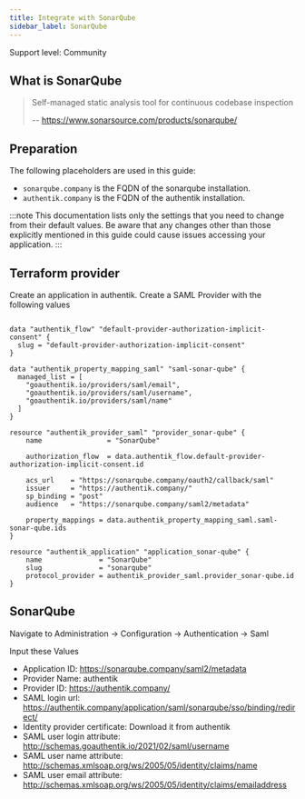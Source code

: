 ```yaml
---
title: Integrate with SonarQube
sidebar_label: SonarQube
---
```


<span className="badge badge--primary">Support level: Community</span>

## What is SonarQube

> Self-managed static analysis tool for continuous codebase inspection
>
> -- https://www.sonarsource.com/products/sonarqube/

## Preparation

The following placeholders are used in this guide:

- `sonarqube.company` is the FQDN of the sonarqube installation.
- `authentik.company` is the FQDN of the authentik installation.

:::note
This documentation lists only the settings that you need to change from their default values. Be aware that any changes other than those explicitly mentioned in this guide could cause issues accessing your application.
:::

## Terraform provider

Create an application in authentik. Create a SAML Provider with the following values

```hcl

data "authentik_flow" "default-provider-authorization-implicit-consent" {
  slug = "default-provider-authorization-implicit-consent"
}

data "authentik_property_mapping_saml" "saml-sonar-qube" {
  managed_list = [
    "goauthentik.io/providers/saml/email",
    "goauthentik.io/providers/saml/username",
    "goauthentik.io/providers/saml/name"
  ]
}

resource "authentik_provider_saml" "provider_sonar-qube" {
    name                = "SonarQube"

    authorization_flow  = data.authentik_flow.default-provider-authorization-implicit-consent.id

    acs_url    = "https://sonarqube.company/oauth2/callback/saml"
    issuer     = "https://authentik.company/"
    sp_binding = "post"
    audience   = "https://sonarqube.company/saml2/metadata"

    property_mappings = data.authentik_property_mapping_saml.saml-sonar-qube.ids
}

resource "authentik_application" "application_sonar-qube" {
    name              = "SonarQube"
    slug              = "sonarqube"
    protocol_provider = authentik_provider_saml.provider_sonar-qube.id
}

```

## SonarQube

Navigate to Administration -> Configuration -> Authentication -> Saml

Input these Values

- Application ID: https://sonarqube.company/saml2/metadata
- Provider Name: authentik
- Provider ID: https://authentik.company/
- SAML login url: https://authentik.company/application/saml/sonarqube/sso/binding/redirect/
- Identity provider certificate: Download it from authentik
- SAML user login attribute: http://schemas.goauthentik.io/2021/02/saml/username
- SAML user name attribute: http://schemas.xmlsoap.org/ws/2005/05/identity/claims/name
- SAML user email attribute: http://schemas.xmlsoap.org/ws/2005/05/identity/claims/emailaddress
